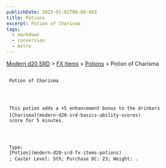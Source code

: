 ```yaml
---
publishDate: 2023-01-02T00:00:00Z
title: Potions
excerpt: Potion of Charisma
tags:
  - markdown
  - conversion
  - Astro
---
```


[Modern d20 SRD](/#modernD20) >
[FX Items](modern-d20-srd-fx-items-index) >
[Potions](modern-d20-srd-fx-items-potions) > Potion of Charisma

##

     Potion of Charisma




     This potion adds a +5 enhancement bonus to the drinkers
     [Charisma](modern-d20-srd-basics-ability-scores)
     score for 5 minutes.




     Type:
     [Potion](modern-d20-srd-fx-items-potions)
     ; Caster Level: 5th; Purchase DC: 23; Weight: .
